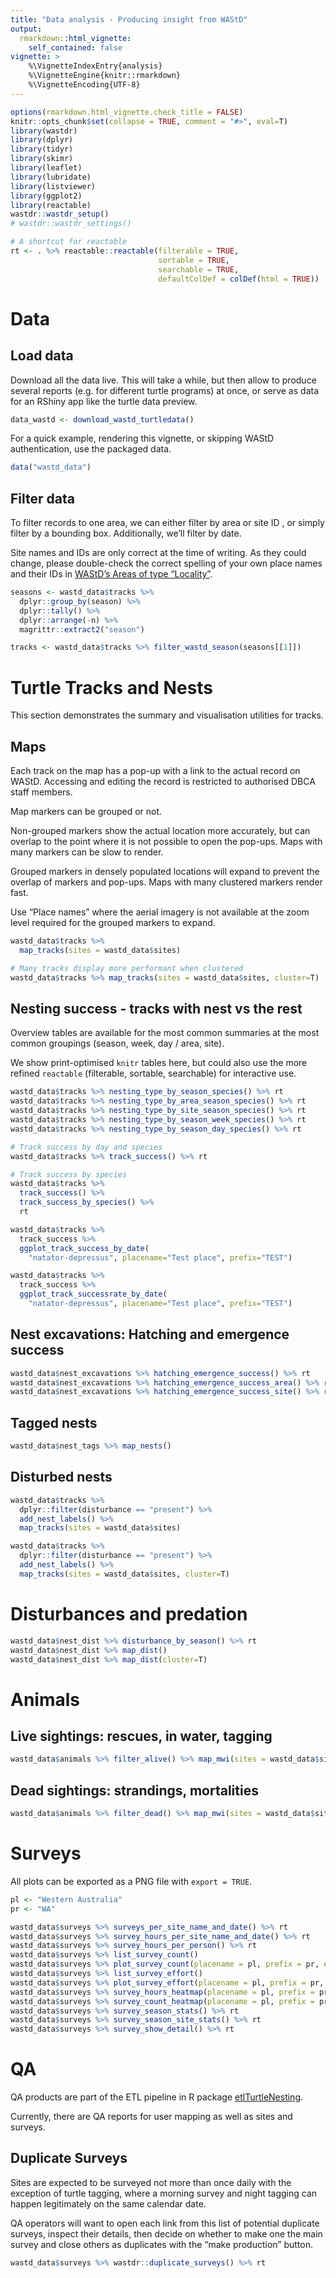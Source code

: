 ```yaml
---
title: "Data analysis - Producing insight from WAStD"
output: 
  rmarkdown::html_vignette:
    self_contained: false
vignette: >
    %\VignetteIndexEntry{analysis}
    %\VignetteEngine{knitr::rmarkdown}
    %\VignetteEncoding{UTF-8}
---
```


```r
options(rmarkdown.html_vignette.check_title = FALSE)
knitr::opts_chunk$set(collapse = TRUE, comment = "#>", eval=T)
library(wastdr)
library(dplyr)
library(tidyr)
library(skimr)
library(leaflet)
library(lubridate)
library(listviewer)
library(ggplot2)
library(reactable)
wastdr::wastdr_setup()
# wastdr::wastdr_settings()

# A shortcut for reactable
rt <- . %>% reactable::reactable(filterable = TRUE,
                                 sortable = TRUE,
                                 searchable = TRUE,
                                 defaultColDef = colDef(html = TRUE))
```
# Data

## Load data
Download all the data live. This will take a while, but then allow to produce
several reports (e.g. for different turtle programs) at once, or serve as data
for an RShiny app like the turtle data preview.

```r
data_wastd <- download_wastd_turtledata()
```

For a quick example, rendering this vignette, or skipping WAStD authentication,
use the packaged data.

```r
data("wastd_data")
```

## Filter data
To filter records to one area, we can either filter by area or site ID , 
or simply filter by a bounding box. Additionally, we'll filter by date.

Site names and IDs are only correct at the time of writing. 
As they could change, please double-check the correct spelling of your own 
place names and their IDs in [WAStD's Areas of type "Locality"](https://wastd.dbca.wa.gov.au/admin/observations/area/?area_type__exact=Locality).

```r
seasons <- wastd_data$tracks %>% 
  dplyr::group_by(season) %>% 
  dplyr::tally() %>% 
  dplyr::arrange(-n) %>% 
  magrittr::extract2("season")

tracks <- wastd_data$tracks %>% filter_wastd_season(seasons[[1]])
```

# Turtle Tracks and Nests
This section demonstrates the summary and visualisation utilities for tracks.

## Maps
Each track on the map has a pop-up with a link to the actual record on WAStD.
Accessing and editing the record is restricted to authorised DBCA staff members.

Map markers can be grouped or not. 

Non-grouped markers show the actual location more accurately, but can overlap to
the point where it is not possible to open the pop-ups. 
Maps with many markers can be slow to render.

Grouped markers in densely populated locations will expand to prevent the 
overlap of markers and pop-ups. Maps with many clustered markers render fast.

Use "Place names" where the aerial imagery is not available at the zoom level 
required for the grouped markers to expand.

```r
wastd_data$tracks %>% 
  map_tracks(sites = wastd_data$sites)

# Many tracks display more performant when clustered
wastd_data$tracks %>% map_tracks(sites = wastd_data$sites, cluster=T)
```


## Nesting success - tracks with nest vs the rest
Overview tables are available for the most common summaries at the most common
groupings (season, week, day / area, site).

We show print-optimised `knitr` tables here, but could also use the more refined
`reactable` (filterable, sortable, searchable) for interactive use.

```r
wastd_data$tracks %>% nesting_type_by_season_species() %>% rt
wastd_data$tracks %>% nesting_type_by_area_season_species() %>% rt
wastd_data$tracks %>% nesting_type_by_site_season_species() %>% rt
wastd_data$tracks %>% nesting_type_by_season_week_species() %>% rt
wastd_data$tracks %>% nesting_type_by_season_day_species() %>% rt

# Track success by day and species
wastd_data$tracks %>% track_success() %>% rt

# Track success by species
wastd_data$tracks %>% 
  track_success() %>% 
  track_success_by_species() %>% 
  rt

wastd_data$tracks %>% 
  track_success %>% 
  ggplot_track_success_by_date(
    "natator-depressus", placename="Test place", prefix="TEST")

wastd_data$tracks %>% 
  track_success %>% 
  ggplot_track_successrate_by_date(
    "natator-depressus", placename="Test place", prefix="TEST")
```

## Nest excavations: Hatching and emergence success

```r
wastd_data$nest_excavations %>% hatching_emergence_success() %>% rt
wastd_data$nest_excavations %>% hatching_emergence_success_area() %>% rt
wastd_data$nest_excavations %>% hatching_emergence_success_site() %>% rt
```

## Tagged nests
```r
wastd_data$nest_tags %>% map_nests()
```


## Disturbed nests
```r
wastd_data$tracks %>% 
  dplyr::filter(disturbance == "present") %>% 
  add_nest_labels() %>% 
  map_tracks(sites = wastd_data$sites)

wastd_data$tracks %>% 
  dplyr::filter(disturbance == "present") %>% 
  add_nest_labels() %>% 
  map_tracks(sites = wastd_data$sites, cluster=T)
```


# Disturbances and predation
```r
wastd_data$nest_dist %>% disturbance_by_season() %>% rt
wastd_data$nest_dist %>% map_dist()
wastd_data$nest_dist %>% map_dist(cluster=T)
```

# Animals

## Live sightings: rescues, in water, tagging

```r
wastd_data$animals %>% filter_alive() %>% map_mwi(sites = wastd_data$sites)
```

## Dead sightings: strandings, mortalities

```r
wastd_data$animals %>% filter_dead() %>% map_mwi(sites = wastd_data$sites)
```

# Surveys

All plots can be exported as a PNG file with `export = TRUE`.

```r
pl <- "Western Australia"
pr <- "WA"

wastd_data$surveys %>% surveys_per_site_name_and_date() %>% rt
wastd_data$surveys %>% survey_hours_per_site_name_and_date() %>% rt
wastd_data$surveys %>% survey_hours_per_person() %>% rt
wastd_data$surveys %>% list_survey_count()
wastd_data$surveys %>% plot_survey_count(placename = pl, prefix = pr, export = FALSE)
wastd_data$surveys %>% list_survey_effort()
wastd_data$surveys %>% plot_survey_effort(placename = pl, prefix = pr, export = FALSE)
wastd_data$surveys %>% survey_hours_heatmap(placename = pl, prefix = pr, export = FALSE)
wastd_data$surveys %>% survey_count_heatmap(placename = pl, prefix = pr, export = FALSE)
wastd_data$surveys %>% survey_season_stats() %>% rt
wastd_data$surveys %>% survey_season_site_stats() %>% rt
wastd_data$surveys %>% survey_show_detail() %>% rt
```

# QA

QA products are part of the ETL pipeline in R package
[etlTurtleNesting](https://github.com/dbca-wa/etlTurtleNesting).

Currently, there are QA reports for user mapping as well as sites and surveys.

## Duplicate Surveys
Sites are expected to be surveyed not more than once daily with the exception
of turtle tagging, where a morning survey and night tagging can happen legitimately
on the same calendar date.

QA operators will want to open each link from this list of potential duplicate
surveys, inspect their details, then decide on whether to make one the main survey
and close others as duplicates with the "make production" button.
```r
wastd_data$surveys %>% wastdr::duplicate_surveys() %>% rt
```


